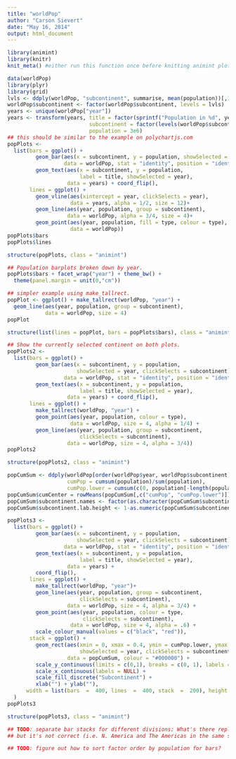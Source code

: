 ```yaml
---
title: "worldPop"
author: "Carson Sievert"
date: "May 16, 2014"
output: html_document
---
```



```r
library(animint)
library(knitr)
knit_meta() #either run this function once before knitting animint plots or knit in a clean session
```

```r
data(worldPop)
library(plyr)
library(grid)
lvls <- ddply(worldPop, "subcontinent", summarise, mean(population))[,1]
worldPop$subcontinent <- factor(worldPop$subcontinent, levels = lvls)
years <- unique(worldPop["year"])
years <- transform(years, title = factor(sprintf("Population in %d", year)),
                          subcontinent = factor(levels(worldPop$subcontinent)[1]),
                          population = 3e6)
## this should be similar to the example on polychartjs.com
popPlots <-
  list(bars = ggplot() +
         geom_bar(aes(x = subcontinent, y = population, showSelected = year),
                  data = worldPop, stat = "identity", position = "identity") +
         geom_text(aes(x = subcontinent, y = population,
                       label = title, showSelected = year),
                   data = years) + coord_flip(),
       lines = ggplot() +
         geom_vline(aes(xintercept = year, clickSelects = year),
                    data = years, alpha = 1/2, size = 12)+
         geom_line(aes(year, population, group = subcontinent),
                   data = worldPop, alpha = 3/4, size = 4)+
         geom_point(aes(year, population, fill = type, colour = type),
                    data = worldPop))
popPlots$bars
popPlots$lines
```

```r
structure(popPlots, class = "animint")
```


```r
## Population barplots broken down by year.
popPlots$bars + facet_wrap("year") + theme_bw() + 
  theme(panel.margin = unit(0,"cm"))
```

```r
## simpler example using make_tallrect.
popPlot <- ggplot() + make_tallrect(worldPop, "year") +
  geom_line(aes(year, population, group = subcontinent),
            data = worldPop, size = 4)
popPlot
```

```r
structure(list(lines = popPlot, bars = popPlots$bars), class = "animint")
```

```r
## Show the currently selected continent on both plots.
popPlots2 <-
  list(bars = ggplot() +
         geom_bar(aes(x = subcontinent, y = population,
                      showSelected = year, clickSelects = subcontinent),
                  data = worldPop, stat = "identity", position = "identity") +
         geom_text(aes(x = subcontinent, y = population,
                       label = title, showSelected = year),
                   data = years) + coord_flip(),
       lines = ggplot() +
         make_tallrect(worldPop, "year") +
         geom_point(aes(year, population, colour = type),
                    data = worldPop, size = 4, alpha = 1/4) +
         geom_line(aes(year, population, group = subcontinent,
                       clickSelects = subcontinent),
                   data = worldPop, size = 4, alpha = 3/4))
popPlots2
```

```r
structure(popPlots2, class = "animint")
```

```r
popCumSum <- ddply(worldPop[order(worldPop$year, worldPop$subcontinent),], .(year), transform, 
                   cumPop = cumsum(population)/sum(population), 
                   cumPop.lower = cumsum(c(0, population[-length(population)]))/sum(population))
popCumSum$cumCenter = rowMeans(popCumSum[,c("cumPop", "cumPop.lower")])
popCumSum$subcontinent.names <- factor(as.character(popCumSum$subcontinent)) # alphabetize
popCumSum$subcontinent.lab.height <- 1-as.numeric(popCumSum$subcontinent.names)/15

popPlots3 <-
  list(bars = ggplot() +
         geom_bar(aes(x = subcontinent, y = population,
                      showSelected = year, clickSelects = subcontinent),
                  data = worldPop, stat = "identity", position = "identity") +
         geom_text(aes(x = subcontinent, y = population,
                       label = title, showSelected = year),
                   data = years) +
         coord_flip(),
       lines = ggplot() +
         make_tallrect(worldPop, "year")+
         geom_line(aes(year, population, group = subcontinent,
                       clickSelects = subcontinent),
                   data = worldPop, size = 4, alpha = 3/4) +
         geom_point(aes(year, population, colour = type, 
                        clickSelects = subcontinent),
                    data = worldPop, size = 4, alpha = .6) +
         scale_colour_manual(values = c("black", "red")),
       stack = ggplot() + 
         geom_rect(aes(xmin = 0, xmax = 0.4, ymin = cumPop.lower, ymax = cumPop, fill = factor(subcontinent), 
                       showSelected = year, clickSelects = subcontinent),
                   data = popCumSum, colour = "#000000") +
         scale_y_continuous(limits = c(0,1), breaks = c(0, 1), labels = NULL) + 
         scale_x_continuous(labels = NULL) + 
         scale_fill_discrete("Subcontinent") +
         xlab("") + ylab(""),
      width = list(bars  =  400, lines  =  400, stack  =  200), height = list(400)
  )
popPlots3
```

```r
structure(popPlots3, class = "animint")
```

```r
## TODO: separate bar stacks for different divisions: What's there replicates polycharts.js, 
## but it's not correct (i.e. N. America and The Americas in the same stack). 

## TODO: figure out how to sort factor order by population for bars?
```


